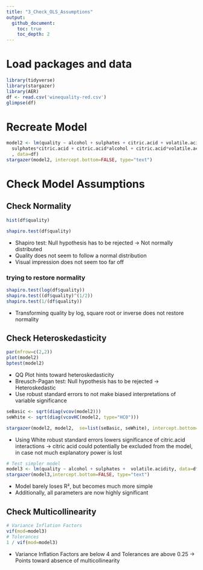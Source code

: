 ```yaml
---
title: "3_Check_OLS_Assumptions"
output:
  github_document:
    toc: true
    toc_depth: 2
---
```


# Load packages and data
```r
library(tidyverse)
library(stargazer)
library(AER)
df <- read.csv('winequality-red.csv')
glimpse(df)
```

# Recreate Model
```r
model2 <- lm(quality ~ alcohol + sulphates + citric.acid + volatile.acidity + 
  sulphates*citric.acid + citric.acid*alcohol + citric.acid*volatile.acidity
  , data=df)
stargazer(model2, intercept.bottom=FALSE, type="text")
```


# Check Model Assumptions
## Check Normality
```r
hist(df$quality)

shapiro.test(df$quality)
```

- Shapiro test: Null hypothesis has to be rejected -> Not normally distributed
- Quality does not seem to follow a normal distribution
- Visual impression does not seem too far off

### trying to restore normality
```r
shapiro.test(log(df$quality))
shapiro.test((df$quality)^(1/2))
shapiro.test(1/(df$quality))
```

- Transforming quality by log, square root or inverse does not restore normality

## Check Heteroskedasticity
```r
par(mfrow=c(2,2))
plot(model2)
bptest(model2)
```

- QQ Plot hints toward heteroskedasticity
- Breusch-Pagan test: Null hypothesis has to be rejected -> Heteroskedastic
- Use robust standard errors to not make biased interpretations of variable significance

```r
seBasic <- sqrt(diag(vcov(model2)))
seWhite <- sqrt(diag(vcovHC(model2, type="HC0")))

stargazer(model2, model2,  se=list(seBasic, seWhite), intercept.bottom=FALSE, type="text")
```

- Using White robust standard errors lowers significance of citric.acid interactions -> citric acid could potentially be excluded from the model, in case not much explanatory power is lost


```r
# Test simpler model
model3 <- lm(quality ~ alcohol + sulphates +  volatile.acidity, data=df)
stargazer(model3,intercept.bottom=FALSE, type="text")
```

- Model barely loses R², but becomes much more simple
- Additionally, all parameters are now highly significant

## Check Multicollinearity
```r
# Variance Inflation Factors
vif(mod=model3)
# Tolerances
1 / vif(mod=model3)
```

- Variance Inflation Factors are below 4 and Tolerances are above 0.25 -> Points toward absence of multicollinearity
